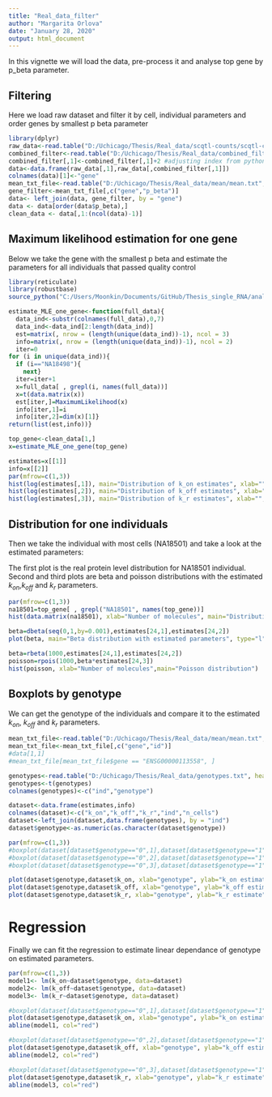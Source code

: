 ---
title: "Real_data_filter"
author: "Margarita Orlova"
date: "January 28, 2020"
output: html_document
---

In this vignette we will load the data, pre-process it and analyse top  gene by p_beta parameter.

## Filtering

Here we load raw dataset and filter it by cell, individual parameters and order genes by smallest p beta parameter

```{r}
library(dplyr)
raw_data<-read.table("D:/Uchicago/Thesis/Real_data/scqtl-counts/scqtl-counts.txt", header = TRUE, sep = "", dec = ".")
combined_filter<-read.table("D:/Uchicago/Thesis/Real_data/combined_filter.txt", header = FALSE, sep = ",", dec = ".")
combined_filter[,1]<-combined_filter[,1]+2 #adjusting index from python to R
data<-data.frame(raw_data[,1],raw_data[,combined_filter[,1]])
colnames(data)[1]<-"gene"
mean_txt_file<-read.table("D:/Uchicago/Thesis/Real_data/mean/mean.txt", header = TRUE, sep = "", dec = ".",row.names=NULL)
gene_filter<-mean_txt_file[,c("gene","p_beta")]
data<- left_join(data, gene_filter, by = "gene")
data <- data[order(data$p_beta),]
clean_data <- data[,1:(ncol(data)-1)]
```


## Maximum likelihood estimation for one gene

Below we take the gene with the smallest p beta and estimate the parameters for all individuals that passed quality control

```{r}
library(reticulate)
library(robustbase)
source_python("C:/Users/Moonkin/Documents/GitHub/Thesis_single_RNA/analysis/MLE.py")
```


```{r}
estimate_MLE_one_gene<-function(full_data){
  data_ind<-substr(colnames(full_data),0,7)
  data_ind<-data_ind[2:length(data_ind)]
  est=matrix(, nrow = (length(unique(data_ind))-1), ncol = 3)
  info=matrix(, nrow = (length(unique(data_ind))-1), ncol = 2)
  iter=0
for (i in unique(data_ind)){
  if (i=="NA18498"){
    next}
  iter=iter+1
  x=full_data[ , grepl(i, names(full_data))]
  x=t(data.matrix(x))
  est[iter,]=MaximumLikelihood(x)
  info[iter,1]=i
  info[iter,2]=dim(x)[1]}
return(list(est,info))}
```


```{r}
top_gene<-clean_data[1,]
x=estimate_MLE_one_gene(top_gene)
```


```{r}
estimates=x[[1]]
info=x[[2]]
par(mfrow=c(1,3))
hist(log(estimates[,1]), main="Distribution of k_on estimates", xlab="", ylab="Number of individuals")
hist(log(estimates[,2]), main="Distribution of k_off estimates", xlab="", ylab="Number of individuals")
hist(log(estimates[,3]), main="Distribution of k_r estimates", xlab="", ylab="Number of individuals")
```


## Distribution for one individuals

Then we take the individual with most cells (NA18501) and take a look at the estimated parameters:

The first plot is the real protein level distribution for NA18501 individual.
Second and third plots are beta and poisson distributions with the estimated $k_{on}$,$k_{off}$ and $k_r$ parameters.


```{r, echo=FALSE}
par(mfrow=c(1,3))
na18501=top_gene[ , grepl("NA18501", names(top_gene))]
hist(data.matrix(na18501), xlab="Number of molecules", main="Distribution of protein expression") #Real data

beta=dbeta(seq(0,1,by=0.001),estimates[24,1],estimates[24,2])
plot(beta, main="Beta distribution with estimated parameters", type="l")

beta=rbeta(1000,estimates[24,1],estimates[24,2])
poisson=rpois(1000,beta*estimates[24,3])
hist(poisson, xlab="Number of molecules",main="Poisson distribution")
```


## Boxplots by genotype

We can get the genotype of the individuals and compare it to the estimated $k_{on}$, $k_{off}$ and $k_{r}$ parameters.

```{r,echo=FALSE}
mean_txt_file<-read.table("D:/Uchicago/Thesis/Real_data/mean/mean.txt", header = TRUE, sep = "", dec = ".",row.names=NULL)
mean_txt_file<-mean_txt_file[,c("gene","id")]
#data[1,1]
#mean_txt_file[mean_txt_file$gene == "ENSG00000113558", ]

genotypes<-read.table("D:/Uchicago/Thesis/Real_data/genotypes.txt", header = F, sep = "")
genotypes<-t(genotypes)
colnames(genotypes)<-c("ind","genotype")

dataset<-data.frame(estimates,info)
colnames(dataset)<-c("k_on","k_off","k_r","ind","n_cells")
dataset<-left_join(dataset,data.frame(genotypes), by = "ind")
dataset$genotype<-as.numeric(as.character(dataset$genotype))
```


```{r, echo=FALSE}
par(mfrow=c(1,3))
#boxplot(dataset[dataset$genotype=="0",1],dataset[dataset$genotype=="1",1],dataset[dataset$genotype=="2",1], main= "k_on boxplot by genotype", names=c("0", "1","2"))
#boxplot(dataset[dataset$genotype=="0",2],dataset[dataset$genotype=="1",2],dataset[dataset$genotype=="2",2], main= "k_off boxplot by genotype", names=c("0", "1","2"))
#boxplot(dataset[dataset$genotype=="0",3],dataset[dataset$genotype=="1",3],dataset[dataset$genotype=="2",3], main= "k_r boxplot by genotype", names=c("0", "1","2"))

plot(dataset$genotype,dataset$k_on, xlab="genotype", ylab="k_on estimate", main= "k_on scatterplot by genotype")
plot(dataset$genotype,dataset$k_off, xlab="genotype", ylab="k_off estimate", main= "k_off scatterplot by genotype")
plot(dataset$genotype,dataset$k_r, xlab="genotype", ylab="k_r estimate", main= "k_r scatterplot by genotype")
```

# Regression

Finally we can fit the regression to estimate linear dependance of genotype on estimated parameters.

```{r, echo=FALSE}
par(mfrow=c(1,3))
model1<- lm(k_on~dataset$genotype, data=dataset)
model2<- lm(k_off~dataset$genotype, data=dataset)
model3<- lm(k_r~dataset$genotype, data=dataset)

#boxplot(dataset[dataset$genotype=="0",1],dataset[dataset$genotype=="1",1],dataset[dataset$genotype=="2",1], main= "k_on boxplot by genotype", names=c("0", "1","2"))
plot(dataset$genotype,dataset$k_on, xlab="genotype", ylab="k_on estimate", main= "k_on scatterplot by genotype")
abline(model1, col="red")

#boxplot(dataset[dataset$genotype=="0",2],dataset[dataset$genotype=="1",2],dataset[dataset$genotype=="2",2], main= "k_off boxplot by genotype", names=c("0", "1","2"))
plot(dataset$genotype,dataset$k_off, xlab="genotype", ylab="k_off estimate", main= "k_off scatterplot by genotype")
abline(model2, col="red")

#boxplot(dataset[dataset$genotype=="0",3],dataset[dataset$genotype=="1",3],dataset[dataset$genotype=="2",3], main= "k_r boxplot by genotype", names=c("0", "1","2"))
plot(dataset$genotype,dataset$k_r, xlab="genotype", ylab="k_r estimate", main= "k_r scatterplot by genotype")
abline(model3, col="red")
```



